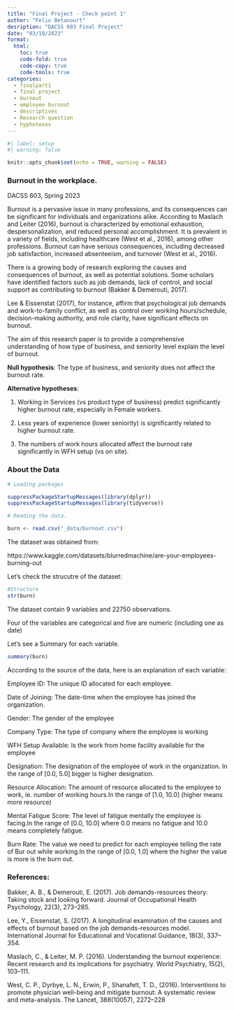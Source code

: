 ```yaml
---
title: "Final Project - Check point 1"
author: "Felix Betanourt"
desription: "DACSS 603 Final Project"
date: "03/18/2023"
format:
  html:
    toc: true
    code-fold: true
    code-copy: true
    code-tools: true
categories:
  - finalpart1
  - final project
  - burnout
  - employee burnout
  - descriptives
  - Research question
  - hyphoteses
---
```


```r
#| label: setup
#| warning: false

knitr::opts_chunk$set(echo = TRUE, warning = FALSE)
```


### **Burnout in the workplace**.

DACSS 603, Spring 2023

Burnout is a pervasive issue in many professions, and its consequences can be significant for individuals and organizations alike. According to Maslach and Leiter (2016), burnout is characterized by emotional exhaustion, despersonalization, and reduced personal accomplishment. It is prevalent in a variety of fields, including healthcare (West et al., 2016), among other professions. Burnout can have serious consequences, including decreased job satisfaction, increased absenteeism, and turnover (West et al., 2016).

There is a growing body of research exploring the causes and consequences of burnout, as well as potential solutions. Some scholars have identified factors such as job demands, lack of control, and social support as contributing to burnout (Bakker & Demerouti, 2017).

Lee & Eissenstat (2017), for instance, affirm that psychological job demands and work-to-family conflict, as well as control over working hours/schedule, decision-making authority, and role clarity, have significant effects on burnout.

The aim of this research paper is to provide a comprehensive understanding of how type of business, and seniority level explain the level of burnout.

**Null hypothesis**: The type of business, and seniority does not affect the burnout rate.

**Alternative hypotheses**:

1.  Working in Services (vs product type of business) predict significantly higher burnout rate, especially in Female workers.

2.  Less years of experience (lower seniority) is significantly related to higher burnout rate.

3.  The numbers of work hours allocated affect the burnout rate significantly in WFH setup (vs on site).


### **About the Data**

```r
# Loading packages

suppressPackageStartupMessages(library(dplyr))
suppressPackageStartupMessages(library(tidyverse))

# Reading the data.

burn <- read.csv("_data/burnout.csv")

```

The dataset was obtained from:

https://www.kaggle.com/datasets/blurredmachine/are-your-employees-burning-out

Let's check the strucutre of the dataset:

```r
#Structure
str(burn)
```
The dataset contain 9 variables and 22750 observations.

Four of the variables are categorical and five are numeric (including one as date)

Let's see a Summary for each variable.

```r
summary(burn)

```

According to the source of the data, here is an explanation of each variable:

Employee ID: The unique ID allocated for each employee.

Date of Joining: The date-time when the employee has joined the organization.

Gender: The gender of the employee

Company Type: The type of company where the employee is working

WFH Setup Available: Is the work from home facility available for the employee

Designation: The designation of the employee of work in the organization. In the range of \[0.0, 5.0\] bigger is higher designation.

Resource Allocation: The amount of resource allocated to the employee to work, ie. number of working hours.In the range of \[1.0, 10.0\] (higher means more resource)

Mental Fatigue Score: The level of fatigue mentally the employee is facing.In the range of \[0.0, 10.0\] where 0.0 means no fatigue and 10.0 means completely fatigue.

Burn Rate: The value we need to predict for each employee telling the rate of Bur out while working.In the range of \[0.0, 1.0\] where the higher the value is more is the burn out.


### **References**:

Bakker, A. B., & Demerouti, E. (2017). Job demands-resources theory: Taking stock and looking forward. Journal of Occupational Health Psychology, 22(3), 273--285.

Lee, Y., Eissenstat, S. (2017). A longitudinal examination of the causes and effects of burnout based on the job demands-resources model. International Journal for Educational and Vocational Guidance, 18(3), 337--354.

Maslach, C., & Leiter, M. P. (2016). Understanding the burnout experience: Recent research and its implications for psychiatry. World Psychiatry, 15(2), 103--111.

West, C. P., Dyrbye, L. N., Erwin, P., Shanafelt, T. D., (2016). Interventions to promote physician well-being and mitigate burnout: A systematic review and meta-analysis. The Lancet, 388(10057), 2272--228





